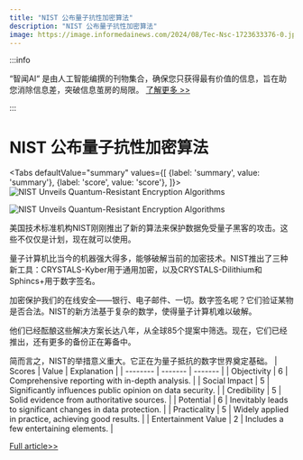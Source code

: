 ```yaml
---
title: "NIST 公布量子抗性加密算法"
description: "NIST 公布量子抗性加密算法"
image: https://image.informedainews.com/2024/08/Tec-Nsc-1723633376-0.jpg
---
```



:::info

“智闻AI“ 是由人工智能编撰的刊物集合，确保您只获得最有价值的信息，旨在助您消除信息差，突破信息茧房的局限。  [了解更多 >>](/)

:::

# NIST 公布量子抗性加密算法


<Tabs
	defaultValue="summary"
	values={[
	{label: 'summary', value: 'summary'},
	{label: 'score', value: 'score'},
]}>
<TabItem value="summary">
<img
  src="https://image.informedainews.com/2024/08/Tec-Nsc-1723633376-0.jpg"
  alt="NIST Unveils Quantum-Resistant Encryption Algorithms"
/>

<img
  src="https://image.informedainews.com/2024/08/Tec-7ak-1723633376-1.jpg"
  alt="NIST Unveils Quantum-Resistant Encryption Algorithms"
/>



美国技术标准机构NIST刚刚推出了新的算法来保护数据免受量子黑客的攻击。这些不仅仅是计划，现在就可以使用。

量子计算机比当今的机器强大得多，能够破解当前的加密技术。NIST推出了三种新工具：CRYSTALS-Kyber用于通用加密，以及CRYSTALS-Dilithium和Sphincs+用于数字签名。

加密保护我们的在线安全——银行、电子邮件、一切。数字签名呢？它们验证某物是否合法。NIST的新方法基于复杂的数学，使得量子计算机难以破解。

他们已经酝酿这些解决方案长达八年，从全球85个提案中筛选。现在，它们已经推出，还有更多的备份正在筹备中。

简而言之，NIST的举措意义重大。它正在为量子抵抗的数字世界奠定基础。
</TabItem>
<TabItem value="score">
	| Scores     | Value   | Explanation |
	| -------- | ------- | ------- |
	| Objectivity  | 6    | Comprehensive reporting with in-depth analysis.    |
	| Social Impact | 5     | Significantly influences public opinion on data security.    |
	| Credibility    | 5    | Solid evidence from authoritative sources.    |
	| Potential    | 6    | Inevitably leads to significant changes in data protection.    |
	| Practicality    | 5    | Widely applied in practice, achieving good results.    |
	| Entertainment Value    | 2    | Includes a few entertaining elements.    |
</TabItem>
</Tabs>

[Full article>>](https://www.cnbeta.com.tw/articles/tech/1442143.htm)
